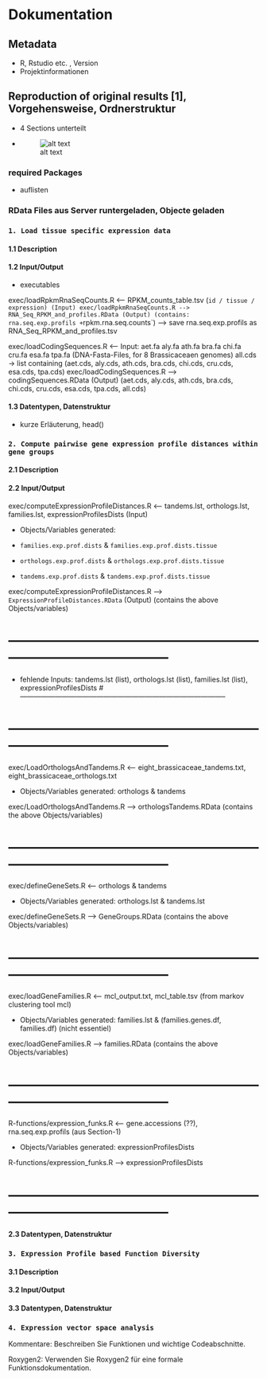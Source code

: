 # Dokumentation


## Metadata

- R, Rstudio etc. , Version 
- Projektinformationen



## Reproduction of original results [1], Vorgehensweise, Ordnerstruktur

- 4 Sections unterteilt
- 
![alt text](image.png)




### required Packages

- auflisten


### RData Files aus Server runtergeladen, Objecte geladen 




### `1. Load tissue specific expression data`

#### 1.1 Description

#### 1.2 Input/Output

- executables

exec/loadRpkmRnaSeqCounts.R <-- RPKM_counts_table.tsv (`id / tissue / expression) (Input)
exec/loadRpkmRnaSeqCounts.R --> RNA_Seq_RPKM_and_profiles.RData (Output) (contains: rna.seq.exp.profils + `rpkm.rna.seq.counts`)
                            --> save rna.seq.exp.profils as RNA_Seq_RPKM_and_profiles.tsv


exec/loadCodingSequences.R <-- Input: aet.fa aly.fa ath.fa bra.fa chi.fa cru.fa esa.fa tpa.fa  (DNA-Fasta-Files, for 8 Brassicaceaen genomes)
all.cds -> list containing (aet.cds, aly.cds, ath.cds, bra.cds, chi.cds, cru.cds, esa.cds, tpa.cds)
exec/loadCodingSequences.R --> codingSequences.RData (Output) (aet.cds, aly.cds, ath.cds, bra.cds, chi.cds, cru.cds, esa.cds, tpa.cds, all.cds)

#### 1.3 Datentypen, Datenstruktur

- kurze Erläuterung, head()







### `2. Compute pairwise gene expression profile distances within gene groups`

#### 2.1 Description

#### 2.2 Input/Output

exec/computeExpressionProfileDistances.R <-- tandems.lst, orthologs.lst, families.lst, expressionProfilesDists (Input)

- Objects/Variables generated: 

- `families.exp.prof.dists` & `families.exp.prof.dists.tissue`
- `orthologs.exp.prof.dists` & `orthologs.exp.prof.dists.tissue`
- `tandems.exp.prof.dists` & `tandems.exp.prof.dists.tissue`

exec/computeExpressionProfileDistances.R --> `ExpressionProfileDistances.RData` (Output) (contains the above Objects/variables)

# -----------------------------------------------------------------------------------------
- fehlende Inputs: tandems.lst (list), orthologs.lst (list), families.lst (list), expressionProfilesDists
# -----------------------------------------------------------------------------------------

# -----------------------------------------------------------------------------------------

exec/LoadOrthologsAndTandems.R <-- eight_brassicaceae_tandems.txt, eight_brassicaceae_orthologs.txt

- Objects/Variables generated: orthologs & tandems

exec/LoadOrthologsAndTandems.R --> orthologsTandems.RData (contains the above Objects/variables)

# -----------------------------------------------------------------------------------------

exec/defineGeneSets.R <-- orthologs & tandems

- Objects/Variables generated: orthologs.lst & tandems.lst

exec/defineGeneSets.R --> GeneGroups.RData (contains the above Objects/variables)

# -----------------------------------------------------------------------------------------

exec/loadGeneFamilies.R <-- mcl_output.txt, mcl_table.tsv (from markov clustering tool mcl)

- Objects/Variables generated: families.lst & (families.genes.df, families.df) (nicht essentiel)

exec/loadGeneFamilies.R --> families.RData (contains the above Objects/variables)

# -----------------------------------------------------------------------------------------

R-functions/expression_funks.R <-- gene.accessions (??), rna.seq.exp.profils (aus Section-1)

- Objects/Variables generated: expressionProfilesDists 

R-functions/expression_funks.R --> expressionProfilesDists

# -----------------------------------------------------------------------------------------

#### 2.3 Datentypen, Datenstruktur

### `3. Expression Profile based Function Diversity`

#### 3.1 Description

#### 3.2 Input/Output

#### 3.3 Datentypen, Datenstruktur

### `4. Expression vector space analysis`






Kommentare: Beschreiben Sie Funktionen und wichtige Codeabschnitte.

Roxygen2: Verwenden Sie Roxygen2 für eine formale Funktionsdokumentation.

